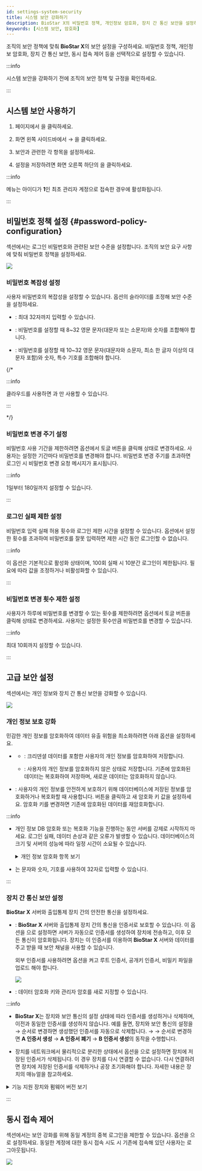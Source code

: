 ```yaml
---
id: settings-system-security
title: 시스템 보안 강화하기
description: BioStar X의 비밀번호 정책, 개인정보 암호화, 장치 간 통신 보안을 설정하여 시스템 보안을 강화하세요.
keywords: [시스템 보안, 암호화]
---
```


조직의 보안 정책에 맞춰 **BioStar X**의 보안 설정을 구성하세요. 비밀번호 정책, 개인정보 암호화, 장치 간 통신 보안, 동시 접속 제어 등을 선택적으로 설정할 수 있습니다.

:::info

시스템 보안을 강화하기 전에 조직의 보안 정책 및 규정을 확인하세요.

:::

## 시스템 보안 사용하기

1. <Cmd sid='shell.header.launcher' /> 페이지에서 <Cmd sid='shell.header.setting' />을 클릭하세요.

1. 화면 왼쪽 사이드바에서 <Cmd sid='setting.menu.system.root' /> → <Cmd sid="setting.systemSecurity" product='2' />을 클릭하세요.

1. 보안과 관련한 각 항목을 설정하세요.

1. 설정을 저장하려면 화면 오른쪽 하단의 <Cmd sid="button.apply" product='2' />을 클릭하세요.

:::info

<Cmd sid="setting.server.secure.comm.title" product='2' /> 메뉴는 아이디가 **1**인 최초 관리자 계정으로 접속한 경우에 활성화됩니다.

:::


## 비밀번호 정책 설정 {#password-policy-configuration}

<Cmd sid='setting.systemSecurity.loginPassword' product='2' /> 섹션에서는 로그인 비밀번호와 관련된 보안 수준을 설정합니다. 조직의 보안 요구 사항에 맞춰 비밀번호 정책을 설정하세요.

<Image src='/img/biostarx-settings-system-security-password.png' className='none' />

### 비밀번호 복잡성 설정

사용자 비밀번호의 복잡성을 설정할 수 있습니다. <Cmd sid="setting.server.passwordLevel" product='2' /> 옵션의 슬라이더를 조정해 보안 수준을 설정하세요.

* <Cmd sid="setting.server.passwordLevelDefault" product='2' />: 최대 32자까지 입력할 수 있습니다.

* <Cmd sid="setting.server.passwordLevelMedium" product='2' />: 비밀번호를 설정할 때 8\~32 영문 문자(대문자 또는 소문자)와 숫자를 조합해야 합니다.

* <Cmd sid="setting.server.passwordLevelStrong" product='2' />: 비밀번호를 설정할 때 10\~32 영문 문자(대문자와 소문자, 최소 한 글자 이상의 대문자 포함)와 숫자, 특수 기호를 조합해야 합니다.

{/*

:::info

<Cmd>클라우드</Cmd>를 사용하면 <Cmd sid="setting.server.passwordLevelMedium" product='2' />과 <Cmd sid="setting.server.passwordLevelStrong" product='2' />만 사용할 수 있습니다.

:::

*/}

### 비밀번호 변경 주기 설정

비밀번호 사용 기간을 제한하려면  <Cmd sid="setting.systemSecurity.passwordUpdateCycle" product='2' /> 옵션에서 토글 버튼을 클릭해 <Cmd sid="common.active" product='2' /> 상태로 변경하세요. 사용자는 설정한 기간마다 비밀번호를 변경해야 합니다. 비밀번호 변경 주기를 초과하면 로그인 시 비밀번호 변경 요청 메시지가 표시됩니다.

:::info

1일부터 180일까지 설정할 수 있습니다.

:::

### 로그인 실패 제한 설정

비밀번호 입력 실패 허용 횟수와 로그인 제한 시간을 설정할 수 있습니다. <Cmd sid="setting.systemSecurity.allowLoginFailed" product='2' /> 옵션에서 설정한 횟수를 초과하여 비밀번호를 잘못 입력하면 제한 시간 동안 로그인할 수 없습니다.

:::info

이 옵션은 기본적으로 활성화 상태이며, 100회 실패 시 10분간 로그인이 제한됩니다. 필요에 따라 값을 조정하거나 비활성화할 수 있습니다.

:::

### 비밀번호 변경 횟수 제한 설정

사용자가 하루에 비밀번호를 변경할 수 있는 횟수를 제한하려면 <Cmd sid="setting.systemSecurity.allowPasswordChange" product='2' /> 옵션에서 토글 버튼을 클릭해 <Cmd sid="common.active" product='2' /> 상태로 변경하세요. 사용자는 설정한 횟수만큼 비밀번호를 변경할 수 있습니다.

:::info

최대 10회까지 설정할 수 있습니다.

:::


## 고급 보안 설정

<Cmd sid='setting.server.secure.comm.title' product='2' /> 섹션에서는 개인 정보와 장치 간 통신 보안을 강화할 수 있습니다.

<Image src='/img/biostarx-settings-system-security-advanced.png' className='none' />

### 개인 정보 보호 강화

민감한 개인 정보를 암호화하여 데이터 유출 위험을 최소화하려면 아래 옵션을 설정하세요.

* <Cmd sid="setting.sever.secure.comm.encrypt.db" product='2' />

  * <Cmd sid="common.use" product='2' />: 크리덴셜 데이터를 포함한 사용자의 개인 정보를 암호화하여 저장합니다. 
  
  * <Cmd sid="common.notUse" product='2' />: 사용자의 개인 정보를 암호화하지 않은 상태로 저장합니다. 기존에 암호화된 데이터는 복호화하여 저장하며, 새로운 데이터는 암호화하지 않습니다.

* <Cmd sid="setting.server.secure.comm.encryption_key_db" product='2' />: 사용자의 개인 정보를 안전하게 보호하기 위해 데이터베이스에 저장된 정보를 암호화하거나 복호화할 때 사용합니다. <Cmd sid="setting.server.secure.comm.key_change" product='2' /> 버튼을 클릭하고 새 암호화 키 값을 설정하세요. 암호화 키를 변경하면 기존에 암호화된 데이터를 재암호화합니다.

:::info

* 개인 정보 DB 암호화 또는 복호화 기능을 진행하는 동안 서버를 강제로 시작하지 마세요. 로그인 실패, 데이터 손상과 같은 오류가 발생할 수 있습니다. 데이터베이스의 크기 및 서버의 성능에 따라 일정 시간이 소요될 수 있습니다.

  <details>
  <summary>개인 정보 암호화 항목 보기</summary>

  * 프로필 이미지

  * 사용자 ID

  * 이름

  * 전화번호

  * 사용자 IP

  * 보낸 사람 및 받는 사람의 이메일 정보

  * 로그인 ID

  * 로그인 암호

  * 얼굴 템플릿

  * 지문 템플릿

  * 카드 ID

  * 스마트 카드 레이아웃 키

  * 사용자 및 방문자에 대한 커스텀 정보

  * 이미지 로그 파일

  </details>

* <Cmd sid="setting.server.secure.comm.encryption_key_db" product='2' />는 문자와 숫자, 기호를 사용하여 32자로 입력할 수 있습니다.

:::

### 장치 간 통신 보안 설정

**BioStar X** 서버와 출입통제 장치 간의 안전한 통신을 설정하세요.

* <Cmd sid="setting.sever.secure.comm.menu" product='2' />: **BioStar X** 서버와 출입통제 장치 간의 통신을 인증서로 보호할 수 있습니다. 이 옵션을 <Cmd sid="common.use" product='2' />으로 설정하면 서버가 자동으로 인증서를 생성하여 장치에 전송하고, 이후 모든 통신이 암호화됩니다. 장치는 이 인증서를 이용하여 **BioStar X** 서버와 데이터를 주고 받을 때 보안 채널을 사용할 수 있습니다. 

  외부 인증서를 사용하려면 <Cmd sid='setting.sever.secure.comm.extcert.menu' product='2' /> 옵션을 켜고 루트 인증서, 공개키 인증서, 비밀키 파일을 업로드 해야 합니다.

  <Image src='/img/biostarx-settings-system-security-advanced-with-device.png' />
  
* <Cmd sid="setting.server.secure.comm.data_encryption" product='2' />: 데이터 암호화 키와 관리자 암호를 새로 지정할 수 있습니다. 

:::info

* **BioStar X**는 장치와 보안 통신의 설정 상태에 따라 인증서를 생성하거나 삭제하며, 이전과 동일한 인증서를 생성하지 않습니다. 예를 들면, 장치와 보안 통신의 설정을 <Cmd sid="common.use" product='2' /> → <Cmd sid="common.notUse" product='2' /> 순서로 변경하면 생성했던 인증서를 자동으로 삭제합니다. <Cmd sid="common.use" product='2' /> → <Cmd sid="common.notUse" product='2' /> → <Cmd sid="common.use" product='2' /> 순서로 변경하면 **A 인증서 생성** → **A 인증서 폐기** → **B 인증서 생성**의 동작을 수행합니다.

* 장치를 네트워크에서 물리적으로 분리한 상태에서 <Cmd sid="setting.sever.secure.comm.menu" product='2' /> 옵션을 <Cmd sid="common.notUse" product='2' />으로 설정하면 장치에 저장된 인증서가 삭제됩니다. 이 경우 장치를 다시 연결할 수 없습니다. 다시 연결하려면 장치에 저장된 인증서를 삭제하거나 공장 초기화해야 합니다. 자세한 내용은 장치의 매뉴얼을 참고하세요.

<details>
<summary><Cmd sid="setting.sever.secure.comm.menu" product='2' /> 기능 지원 장치와 펌웨어 버전 보기</summary>

* FaceStation 2 펌웨어 1.1.0 이상

* BioStation A2 펌웨어 1.5.0 이상

* BioStation 2 펌웨어 1.6.0 이상

* BioStation L2 펌웨어 1.3.0 이상

* BioLite N2 펌웨어 1.0.0 이상

* BioEntry P2 펌웨어 1.1.0 이상

* BioEntry W2 펌웨어 1.2.0 이상

* FaceLite 펌웨어 1.0.0 이상

* XPass 2 펌웨어 1.0.0 이상

* CoreStation 펌웨어 1.1.0 이상

* X-Station 2 펌웨어 1.0.0 이상

* BioStation 3 펌웨어 1.0.0 이상 

</details>

:::

## 동시 접속 제어

<Cmd sid='setting.systemSecurity.sessionSecurity' product='2' /> 섹션에서는 보안 강화를 위해 동일 계정의 중복 로그인을 제한할 수 있습니다. <Cmd sid="setting.systemSecurity.useSimultaneousConnection" product='2' /> 옵션을 <Cmd sid="common.inactive" product='2' />으로 설정하세요. 동일한 계정에 대한 동시 접속 시도 시 기존에 접속해 있던 사용자는 로그아웃됩니다.

<Image src='/img/biostarx-settings-system-security-session.png' className='none' />
